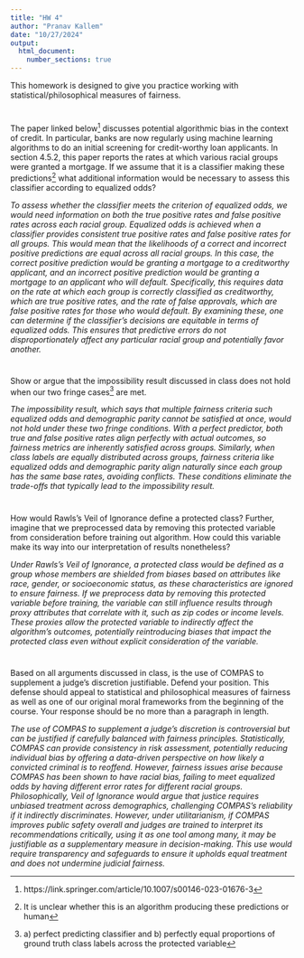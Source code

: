 ```yaml
---
title: "HW 4"
author: "Pranav Kallem"
date: "10/27/2024"
output: 
  html_document:
    number_sections: true
---
```


This homework is designed to give you practice working with statistical/philosophical measures of fairness. 

#
The paper linked below^[https://link.springer.com/article/10.1007/s00146-023-01676-3] discusses potential algorithmic bias in the context of credit.  In particular, banks are now regularly using machine learning algorithms to do an initial screening for credit-worthy loan applicants.  In section 4.5.2, this paper reports the rates at which various racial groups were granted a mortgage.  If we assume that it is a classifier making these predictions^[It is unclear whether this is an algorithm producing these predictions or human] what additional information would be necessary to assess this classifier according to equalized odds?

*To assess whether the classifier meets the criterion of equalized odds, we would need information on both the true positive rates and false positive rates across each racial group. Equalized odds is achieved when a classifier provides consistent true positive rates and false positive rates for all groups. This would mean that the likelihoods of a correct and incorrect positive predictions are equal across all racial groups. In this case, the correct positive prediction would be granting a mortgage to a creditworthy applicant, and an incorrect positive prediction would be granting a mortgage to an applicant who will default. Specifically, this requires data on the rate at which each group is correctly classified as creditworthy, which are true positive rates, and the rate of false approvals, which are false positive rates for those who would default. By examining these, one can determine if the classifier’s decisions are equitable in terms of equalized odds. This ensures that predictive errors do not disproportionately affect any particular racial group and potentially favor another.* 

#
Show or argue that the impossibility result discussed in class does not hold when our two fringe cases^[a) perfect predicting classifier and b) perfectly equal proportions of ground truth class labels across the protected variable] are met.  

*The impossibility result, which says that multiple fairness criteria such equalized odds and demographic parity cannot be satisfied at once, would not hold under these two fringe conditions. With a perfect predictor, both true and false positive rates align perfectly with actual outcomes, so fairness metrics are inherently satisfied across groups. Similarly, when class labels are equally distributed across groups, fairness criteria like equalized odds and demographic parity align naturally since each group has the same base rates, avoiding conflicts. These conditions eliminate the trade-offs that typically lead to the impossibility result.*

#

How would Rawls's Veil of Ignorance define a protected class?  Further, imagine that we preprocessed data by removing this protected variable from consideration before training out algorithm.  How could this variable make its way into our interpretation of results nonetheless?

*Under Rawls’s Veil of Ignorance, a protected class would be defined as a group whose members are shielded from biases based on attributes like race, gender, or socioeconomic status, as these characteristics are ignored to ensure fairness. If we preprocess data by removing this protected variable before training, the variable can still influence results through proxy attributes that correlate with it, such as zip codes or income levels. These proxies allow the protected variable to indirectly affect the algorithm's outcomes, potentially reintroducing biases that impact the protected class even without explicit consideration of the variable.*

#

Based on all arguments discussed in class, is the use of COMPAS to supplement a judge's discretion justifiable.  Defend your position.  This defense should appeal to statistical and philosophical measures of fairness as well as one of our original moral frameworks from the beginning of the course.  Your response should be no more than a paragraph in length. 

*The use of COMPAS to supplement a judge’s discretion is controversial but can be justified if carefully balanced with fairness principles. Statistically, COMPAS can provide consistency in risk assessment, potentially reducing individual bias by offering a data-driven perspective on how likely a convicted criminal is to reoffend. However, fairness issues arise because COMPAS has been shown to have racial bias, failing to meet equalized odds by having different error rates for different racial groups. Philosophically, Veil of Ignorance would argue that justice requires unbiased treatment across demographics, challenging COMPAS’s reliability if it indirectly discriminates. However, under utilitarianism, if COMPAS improves public safety overall and judges are trained to interpret its recommendations critically, using it as one tool among many, it may be justifiable as a supplementary measure in decision-making. This use would require transparency and safeguards to ensure it upholds equal treatment and does not undermine judicial fairness.*

